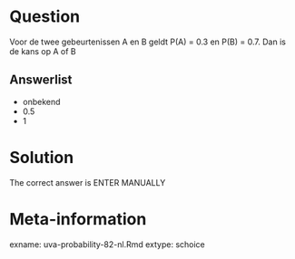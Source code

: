 Question
========

Voor de twee gebeurtenissen A en B geldt P(A) = 0.3 en P(B) = 0.7. Dan is de kans op A of B 

Answerlist
----------
* onbekend
* 0.5
* 1

Solution
========

The correct answer is ENTER MANUALLY 

Meta-information
================
exname: uva-probability-82-nl.Rmd 
extype: schoice 
